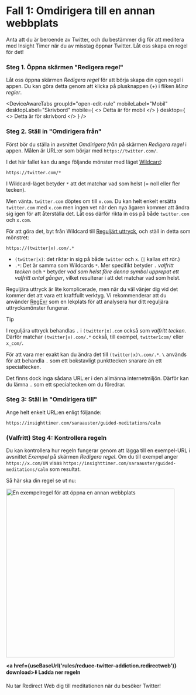 
# Fall 1: Omdirigera till en annan webbplats

Anta att du är beroende av Twitter, och du bestämmer dig för att meditera med Insight Timer när du av misstag öppnar Twitter. Låt oss skapa en regel för det!

### Steg 1. Öppna skärmen "Redigera regel"

Låt oss öppna skärmen *Redigera regel* för att börja skapa din egen regel i appen. Du kan göra detta genom att klicka på plusknappen (+) i fliken *Mina regler*.

<DeviceAwareTabs
  groupId="open-edit-rule"
  mobileLabel="Mobil"
  desktopLabel="Skrivbord"
  mobile={
    <>
      Detta är för mobil
    </>
  }
  desktop={
    <>
      Detta är för skrivbord
    </>
  }
/>

### Steg 2. Ställ in "Omdirigera från"

Först bör du ställa in avsnittet *Omdirigera från* på skärmen *Redigera regel* i appen. Målen är URL:er som börjar med `https://twitter.com/`.

I det här fallet kan du ange följande mönster med läget [Wildcard](rule-settings#url-pattern-wildcard):

```
https://twitter.com/*
```

I Wildcard-läget betyder `*` att det matchar vad som helst (= noll eller fler tecken).

Men vänta. `twitter.com` döptes om till `x.com`. Du kan helt enkelt ersätta `twitter.com` med `x.com` men ingen vet när den nya ägaren kommer att ändra sig igen för att återställa det. Låt oss därför rikta in oss på både `twitter.com` och `x.com`.

För att göra det, byt från Wildcard till [Reguljärt uttryck](rule-settings#url-pattern-regular-expression), och ställ in detta som mönstret:

```
https://(twitter|x).com/.*
```

* `(twitter|x)`: det riktar in sig på både `twitter` och `x`. (`|` kallas *ett rör*.)
* `.*`: Det är samma som Wildcards `*`. Mer specifikt betyder `.` *valfritt tecken* och `*` betyder *vad som helst före denna symbol upprepat ett valfritt antal gånger*, vilket resulterar i att det matchar vad som helst.

Reguljära uttryck är lite komplicerade, men när du väl vänjer dig vid det kommer det att vara ett kraftfullt verktyg. Vi rekommenderar att du använder [RegExr](https://regexr.com) som en lekplats för att analysera hur ditt reguljära uttrycksmönster fungerar.

> [!TIP]
> I reguljära uttryck behandlas `.` i `(twitter|x).com` också som *valfritt tecken*. Därför matchar `(twitter|x).com/.*` också, till exempel, `twitter1com/` eller `x_com/`.
> 
> För att vara mer exakt kan du ändra det till `(twitter|x)\.com/.*`. `\` används för att behandla `.` som ett bokstavligt punkttecken snarare än ett specialtecken.
> 
> Det finns dock inga sådana URL:er i den allmänna internetmiljön. Därför kan du lämna `.` som ett specialtecken om du föredrar.

### Steg 3: Ställ in "Omdirigera till"

Ange helt enkelt URL:en enligt följande:

```
https://insighttimer.com/saraauster/guided-meditations/calm
```

### (Valfritt) Steg 4: Kontrollera regeln

Du kan kontrollera hur regeln fungerar genom att lägga till en exempel-URL i avsnittet *Exempel* på skärmen *Redigera regel*. Om du till exempel anger `https://x.com/UN` visas `https://insighttimer.com/saraauster/guided-meditations/calm` som resultat.

Så här ska din regel se ut nu:

<Image src={RuleCreationOpenAnotherWebsiteRulePreview} alt="En exempelregel för att öppna en annan webbplats" height="460" hasRoundedCorners hasShadow />

**<a href={useBaseUrl('rules/reduce-twitter-addiction.redirectweb')} download>⬇️ Ladda ner regeln</a>**

Nu tar Redirect Web dig till meditationen när du besöker Twitter!
